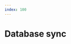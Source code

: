 ```yaml
---
index: 100
---
```


# Database sync

<Notice
	type="note"
	title="WIP"
	text="This feature is not available yet, please check our [roadmap](/roadmap)."
/>
